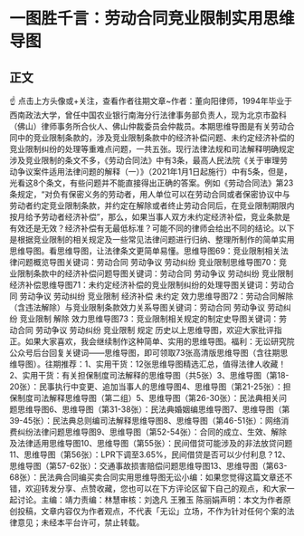 # 一图胜千言：劳动合同竞业限制实用思维导图
## 正文
☝ 点击上方头像或+关注，查看作者往期文章~作者：董向阳律师，1994年毕业于西南政法大学，曾任中国农业银行南海分行法律事务部负责人，现为北京市盈科（佛山）律师事务所合伙人、佛山仲裁委员会仲裁员。本期思维导图是有关劳动合同中的竞业限制条款的，涉及竞业限制条款中的经济补偿问题、未约定经济补偿的竞业限制纠纷的处理等重难点问题，一共五张。现行法律法规和司法解释明确规定涉及竞业限制的条文不多，《劳动合同法》中有3条，最高人民法院《关于审理劳动争议案件适用法律问题的解释（一）》（2021年1月1日起施行）中有5条，但是，光看这8个条文，有些问题并不能直接得出正确的答案。例如《劳动合同法》第23条规定，“对负有保密义务的劳动者，用人单位可以在劳动合同或者保密协议中与劳动者约定竞业限制条款，并约定在解除或者终止劳动合同后，在竞业限制期限内按月给予劳动者经济补偿”，那么，如果当事人双方未约定经济补偿，竞业条款是有效还是无效？经济补偿有无最低标准？可能不同的律师会给出不同的结论。以下是根据竞业限制的相关规定及一些常见法律问题进行归纳、整理所制作的简单实用思维导图。看思维导图，让法律条文更简单易懂。思维导图69：竞业限制相关法律问题概览导图关键词：劳动合同 劳动争议 劳动纠纷 竞业限制思维导图70：竞业限制条款中的经济补偿问题导图关键词：劳动合同 劳动争议 劳动纠纷 竞业限制 经济补偿思维导图71：未约定经济补偿的竞业限制纠纷的处理导图关键词：劳动合同 劳动争议 劳动纠纷 竞业限制 经济补偿 未约定 效力思维导图72：劳动合同解除（含违法解除）与竞业限制条款效力关系导图关键词：劳动合同 劳动争议 劳动纠纷 竞业限制 解除 效力思维导图73：竞业限制相关规定的制定史导图关键词：劳动合同 劳动争议 劳动纠纷 竞业限制 规定 历史以上思维导图，欢迎大家批评指正。如果大家喜欢，我会继续制作这种简单、实用的思维导图。福利：无讼研究院公众号后台回复关键词——思维导图，即可领取73张高清版思维导图（含往期思维导图）。往期推荐：1、实用干货：12张思维导图精选汇总，值得法律人收藏！2、实用干货：有关担保制度司法解释的思维导图（共5张）3、思维导图（第18-20张）：民事执行中变更、追加当事人的思维导图4、思维导图（第21-25张）：担保制度司法解释思维导图（第二组）5、思维导图（第26-30张）：民法典相关问题思维导图6、思维导图（第31-38张）：民法典婚姻编思维导图7、思维导图（第39-45张）：民法典总则编司法解释思维导图8、思维导图（第46-51张）：网络消费纠纷法律问题思维导图9、思维导图（第52-54张）：合同的成立、生效、解除及法律适用思维导图10、思维导图（第55张）：民间借贷可能涉及的非法放贷问题11、思维导图（第56张）：LPR下调至3.65%，民间借贷是否可以少付利息？12、思维导图（第57-62张）：交通事故损害赔偿问题思维导图13、思维导图（第63-68张）：民法典合同编买卖合同实用思维导图无讼小编：如果您觉得这篇文章还不错，欢迎转发分享、点赞收藏，您也可以在下方评论区留下自己的观点，和大家一起讨论。主编：靖力责编：林慧审核：刘逸凡 王雅玉 陈丽娟声明：本文为作者原创投稿，文章内容仅为作者观点，不代表「无讼」立场，不作为针对任何个案的法律意见；未经本平台许可，禁止转载。